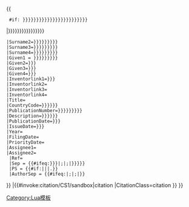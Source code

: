 <includeonly>{{
  #if: {{{inventor-surname|{{{inventor1-surname|{{{inventor-last|{{{inventor1-last|{{{inventor|{{{invent1|{{{invent-1|{{{country-code|{{{3|}}}}}}}}}}}}}}}}}}}}}}}}}}}
<!--
    CITATIONS FOR PATENTS
-->
|{{Citation/patent
 |Surname1 = {{{inventor-surname|{{{inventor1-surname|{{{inventor-last|{{{inventor1-last|{{{inventor|{{{invent-1|{{{invent1|}}}}}}}}}}}}}}}}}}}}}
 |Surname2={{{inventor2-surname|{{{inventor2-last|{{{inventor2|{{{invent2|}}}}}}}}}}}}
 |Surname3={{{inventor3-surname|{{{inventor3-last|{{{inventor3|{{{invent3|}}}}}}}}}}}}
 |Surname4={{{inventor4-surname|{{{inventor4-last|{{{inventor4|{{{invent4|}}}}}}}}}}}}
 |Given1 = {{{inventor-given|{{{inventor1-given|{{{inventor-first|{{{inventor1-first|}}}}}}}}}}}}
 |Given2={{{inventor2-given|{{{inventor2-first|}}}}}}
 |Given3={{{inventor3-given|{{{inventor3-first|}}}}}}
 |Given4={{{inventor4-given|{{{inventor4-first|}}}}}}
 |Inventorlink1={{{inventorlink1|{{{inventorlink|}}}}}}
 |Inventorlink2={{{inventorlink2|}}}
 |Inventorlink3={{{inventorlink3|}}}
 |Inventorlink4={{{inventorlink4|}}}
 |Title={{{title|}}}
 |CountryCode={{{country-code|{{{country|{{{1|}}}}}}}}}
 |PublicationNumber={{{publication-number|{{{patent-number|{{{number|{{{2|}}}}}}}}}}}}
 |Description={{{description|{{{status|{{{3|}}}}}}}}}
 |PublicationDate={{{publication-date|{{{pubdate|}}}}}}
 |IssueDate={{{issue-date|{{{gdate|}}}}}}
 |Year={{{year}}}
 |FilingDate={{{fdate|}}}
 |PriorityDate={{{pridate|}}}
 |Assignee1={{{assign1|}}}
 |Assignee2={{{assign2|}}}
  |Ref={{{ref|harv}}}
  |Sep = {{#ifeq:{{{separator|{{{seperator}}}}}}|;|&#059;|{{{separator|{{{seperator|,}}}}}}}}
  |PS = {{#if:{{{quote|}}}||{{{postscript|}}}|.}}
  |AuthorSep = {{#ifeq:{{{author-separator|}}}|;|&#059;|{{{author-separator|&#059;}}}}}&#32;
}}<!--
    CITATIONS FOR THINGS LIKE BOOKS AND PERIODICALS
-->
|{{#invoke:citation/CS1/sandbox|citation
|CitationClass=citation
<!-- |separator=,
|ref=harv
|postscript= -->
}}
}}</includeonly><noinclude>
{{documentation|content=
'''Template:Citation/new'''使用[[Module:Citation/CS1/sandbox]]页面的[[Lua]]脚本接口格式化引用。仅供模板测试，不用于条目。
}}

[[Category:Lua模板]]
</noinclude>